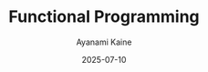 ---
layout: ../../../layouts/PostLayout.astro
title: "Functional Programming"
date: 2025-07-10
author: "Ayanami Kaine"
tags: ["Programming", "Functional"]
published: false
---